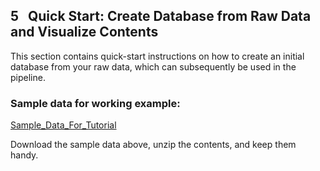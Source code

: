## 5 &nbsp; Quick Start: Create Database from Raw Data and Visualize Contents


This section contains quick-start instructions on how to create an initial database from your raw data, which can subsequently be used in the pipeline. 

### Sample data for working example:

<a href="ini_templates_sample_data/TUT_sample_data.zip">Sample_Data_For_Tutorial</a>
<!-- * <a href="ini_templates_sample_data/eddypro_TUT_20240716_20240816_full_output.csv">EddyPro_Sample_Data</a>
* <a href="ini_templates_sample_data/TUT_MET">Met_Sample_Data</a>
* <a href="ini_template_sample_data/TUT_config.yml">Third Stage Sample Configuration file for TUT site</a>
-->

Download the sample data above, unzip the contents, and keep them handy.  

